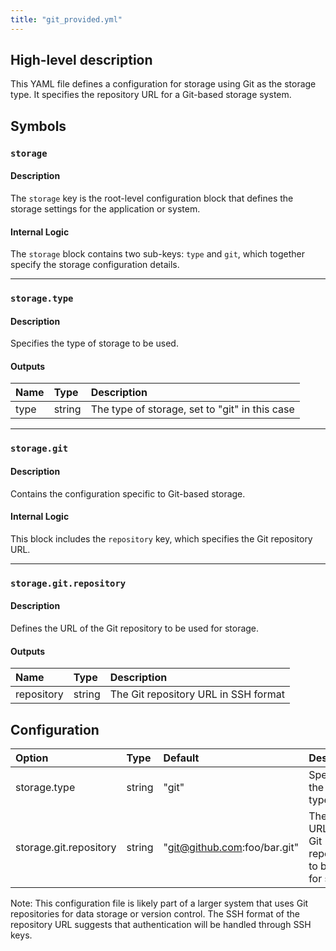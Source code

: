 ```yaml
---
title: "git_provided.yml"
---
```


## High-level description
This YAML file defines a configuration for storage using Git as the storage type. It specifies the repository URL for a Git-based storage system.

## Symbols

### `storage`
#### Description
The `storage` key is the root-level configuration block that defines the storage settings for the application or system.

#### Internal Logic
The `storage` block contains two sub-keys: `type` and `git`, which together specify the storage configuration details.

___

### `storage.type`
#### Description
Specifies the type of storage to be used.

#### Outputs
| Name | Type | Description |
|:-----|:-----|:------------|
| type | string | The type of storage, set to "git" in this case |

___

### `storage.git`
#### Description
Contains the configuration specific to Git-based storage.

#### Internal Logic
This block includes the `repository` key, which specifies the Git repository URL.

___

### `storage.git.repository`
#### Description
Defines the URL of the Git repository to be used for storage.

#### Outputs
| Name | Type | Description |
|:-----|:-----|:------------|
| repository | string | The Git repository URL in SSH format |

## Configuration
| Option | Type | Default | Description |
|:-------|:-----|:--------|:------------|
| storage.type | string | "git" | Specifies the storage type as Git |
| storage.git.repository | string | "git@github.com:foo/bar.git" | The SSH URL of the Git repository to be used for storage |

Note: This configuration file is likely part of a larger system that uses Git repositories for data storage or version control. The SSH format of the repository URL suggests that authentication will be handled through SSH keys.